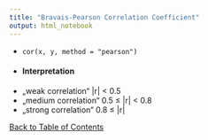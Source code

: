 ```yaml
---
title: "Bravais-Pearson Correlation Coefficient"
output: html_notebook
---
```


- `cor(x, y, method = "pearson")`
- #### Interpretation
- „weak correlation“ |r| < 0.5
- „medium correlation“ 0.5 ≤ |r| < 0.8
- „strong correlation“ 0.8 ≤ |r|

[Back to Table of Contents](../)